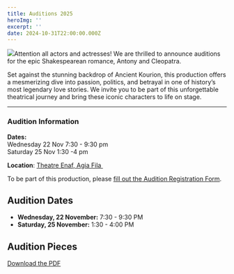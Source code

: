 ```yaml
---
title: Auditions 2025
heroImg: ''
excerpt: ''
date: 2024-10-31T22:00:00.000Z
---
```


![](</uploads/Copy of Vintage. (5256 x 3000 px).png>)Attention all actors and actresses! We are thrilled to announce auditions for the epic Shakespearean romance, Antony and Cleopatra.

Set against the stunning backdrop of Ancient Kourion, this production offers a mesmerizing dive into passion, politics, and betrayal in one of history’s most legendary love stories. We invite you to be part of this unforgettable theatrical journey and bring these iconic characters to life on stage.

***

### Audition Information

**Dates:**\
Wednesday 22 Nov 7:30 - 9:30 pm\
Saturday 25 Nov 1:30 -4 pm

**Location**: [Theatre Enaf, Agia Fila ](https://maps.app.goo.gl/cs5QUp4GJozk2APf6)

To be part of this production, please [fill out the Audition Registration Form](https://example.com/audition-form).

## Audition Dates

* **Wednesday, 22 November:** 7:30 - 9:30 PM
* **Saturday, 25 November:** 1:30 - 4:00 PM

## Audition Pieces

[Download the PDF](hrr/files/auditions/Antony-Audition-Piece.pdf)
